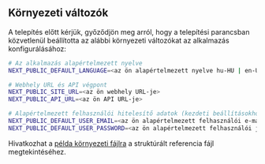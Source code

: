 ## Környezeti változók

A telepítés előtt kérjük, győződjön meg arról, hogy a telepítési parancsban közvetlenül beállította az alábbi környezeti változókat az alkalmazás konfigurálásához:

```bash
# Az alkalmazás alapértelmezett nyelve
NEXT_PUBLIC_DEFAULT_LANGUAGE=<az ön alapértelmezett nyelve hu-HU | en-US>

# Webhely URL és API végpont
NEXT_PUBLIC_SITE_URL=<az ön webhely URL-je>
NEXT_PUBLIC_API_URL=<az ön API URL-je>

# Alapértelmezett felhasználói hitelesítő adatok (kezdeti beállításokhoz vagy tesztelési célokra)
NEXT_PUBLIC_DEFAULT_USER_EMAIL=<az ön alapértelmezett felhasználói e-mail címe>
NEXT_PUBLIC_DEFAULT_USER_PASSWORD=<az ön alapértelmezett felhasználói jelszava>
```

Hivatkozhat a [példa környezeti fájlra](https://github.com/perfect-panel/ppanel-web/blob/main/apps/admin/.env.template) a struktúrált referencia fájl megtekintéséhez.


<Giscus />
